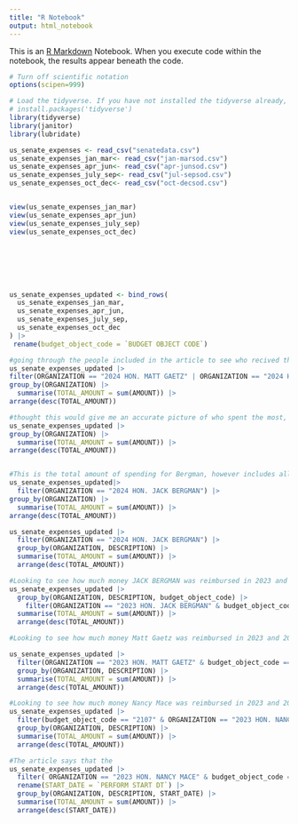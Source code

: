 ```yaml
---
title: "R Notebook"
output: html_notebook
---
```


This is an [R Markdown](http://rmarkdown.rstudio.com) Notebook. When you execute code within the notebook, the results appear beneath the code. 

```r
# Turn off scientific notation
options(scipen=999)

# Load the tidyverse. If you have not installed the tidyverse already, remove the # from the next line and run it first.  
# install.packages('tidyverse')
library(tidyverse)
library(janitor)
library(lubridate)

```

```r

us_senate_expenses <- read_csv("senatedata.csv")
us_senate_expenses_jan_mar<- read_csv("jan-marsod.csv")
us_senate_expenses_apr_jun<- read_csv("apr-junsod.csv")
us_senate_expenses_july_sep<- read_csv("jul-sepsod.csv")
us_senate_expenses_oct_dec<- read_csv("oct-decsod.csv")



```

```r
view(us_senate_expenses_jan_mar)
view(us_senate_expenses_apr_jun)
view(us_senate_expenses_july_sep)
view(us_senate_expenses_oct_dec)








```
```r
us_senate_expenses_updated <- bind_rows(
  us_senate_expenses_jan_mar,
  us_senate_expenses_apr_jun,
  us_senate_expenses_july_sep,
  us_senate_expenses_oct_dec
) |>
 rename(budget_object_code = `BUDGET OBJECT CODE`)
```

```r
#going through the people included in the article to see who recived the most compinsation. 
us_senate_expenses_updated |>
filter(ORGANIZATION == "2024 HON. MATT GAETZ" | ORGANIZATION == "2024 HON. NANCY PELOSI" |ORGANIZATION == "2024 HON. NANCY MACE" ) |>
group_by(ORGANIZATION) |> 
  summarise(TOTAL_AMOUNT = sum(AMOUNT)) |>
arrange(desc(TOTAL_AMOUNT))


```
```r
#thought this would give me an accurate picture of who spent the most, but it included too many FISCAL YEAR totals. (to note the first Rep. to come up is 2024 SHRI THANEDAR)
us_senate_expenses_updated |>
group_by(ORGANIZATION) |> 
  summarise(TOTAL_AMOUNT = sum(AMOUNT)) |>
arrange(desc(TOTAL_AMOUNT))



```

```r
#This is the total amount of spending for Bergman, however includes all the salaries of his staff. Question: Whats franked mail?
us_senate_expenses_updated|>
  filter(ORGANIZATION == "2024 HON. JACK BERGMAN") |>
group_by(ORGANIZATION) |> 
  summarise(TOTAL_AMOUNT = sum(AMOUNT)) |>
arrange(desc(TOTAL_AMOUNT))
```
```r
us_senate_expenses_updated |>
  filter(ORGANIZATION == "2024 HON. JACK BERGMAN") |>
  group_by(ORGANIZATION, DESCRIPTION) |> 
  summarise(TOTAL_AMOUNT = sum(AMOUNT)) |>
  arrange(desc(TOTAL_AMOUNT))
```
```r
#Looking to see how much money JACK BERGMAN was reimbursed in 2023 and 2024. Not adding up to the total stated by the NYT article, "He was reimbursed more than $32,000 for lodging and nearly $12,000 for meals in 2023" This data says 29066.44 for lodging and 2766.37 for meals. 
us_senate_expenses_updated |>
  group_by(ORGANIZATION, DESCRIPTION, budget_object_code) |> 
    filter(ORGANIZATION == "2023 HON. JACK BERGMAN" & budget_object_code == "2109") |>
  summarise(TOTAL_AMOUNT = sum(AMOUNT)) |>
  arrange(desc(TOTAL_AMOUNT))

```
```r
#Looking to see how much money Matt Gaetz was reimbursed in 2023 and 2024. Not adding up to the total stated by the NYT article, "$30,000 in lodging expenses and more than $11,000 for meals." This data says 9829.90 for lodging and 2674.18 for meals. 

us_senate_expenses_updated |>
  filter(ORGANIZATION == "2023 HON. MATT GAETZ" & budget_object_code == "2107") |>
  group_by(ORGANIZATION, DESCRIPTION) |> 
  summarise(TOTAL_AMOUNT = sum(AMOUNT)) |>
  arrange(desc(TOTAL_AMOUNT))
```

```r
#Looking to see how much money Nancy Mace was reimbursed in 2023 and 2024. Not adding up to the total stated by the NYT article, "He was reimbursed more than $27,000 for lodging. 
us_senate_expenses_updated |>
  filter(budget_object_code == "2107" & ORGANIZATION == "2023 HON. NANCY MACE") |>
  group_by(ORGANIZATION, DESCRIPTION) |> 
  summarise(TOTAL_AMOUNT = sum(AMOUNT)) |>
  arrange(desc(TOTAL_AMOUNT))
```
```r
#The article says that the 
us_senate_expenses_updated |>
  filter( ORGANIZATION == "2023 HON. NANCY MACE" & budget_object_code == "2107") |>
  rename(START_DATE = `PERFORM START DT`) |>
  group_by(ORGANIZATION, DESCRIPTION, START_DATE) |> 
  summarise(TOTAL_AMOUNT = sum(AMOUNT)) |>
  arrange(desc(START_DATE))
```
